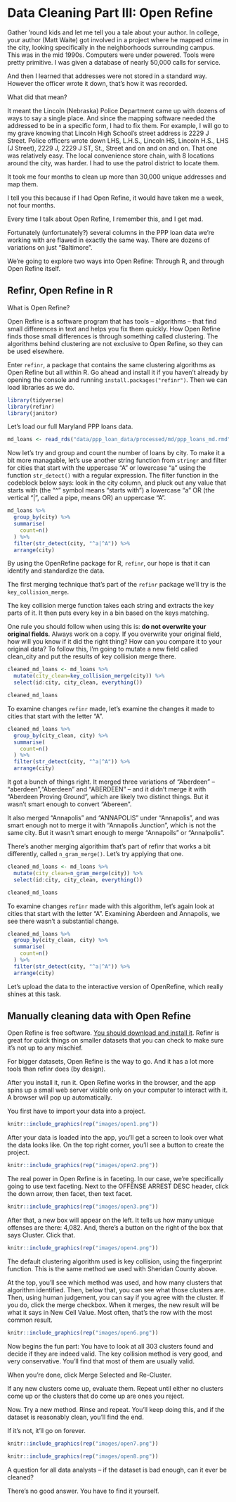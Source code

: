 # Data Cleaning Part III: Open Refine

Gather 'round kids and let me tell you a tale about your author. In college, your author (Matt Waite) got involved in a project where he mapped crime in the city, looking specifically in the neighborhoods surrounding campus. This was in the mid 1990s. Computers were under powered. Tools were pretty primitive. I was given a database of nearly 50,000 calls for service. 

And then I learned that addresses were not stored in a standard way. However the officer wrote it down, that's how it was recorded. 

What did that mean? 

It meant the Lincoln (Nebraska) Police Department came up with dozens of ways to say a single place. And since the mapping software needed the addressed to be in a specific form, I had to fix them. For example, I will go to my grave knowing that Lincoln High School's street address is 2229 J Street. Police officers wrote down LHS, L.H.S., Lincoln HS, Lincoln H.S., LHS (J Street), 2229 J, 2229 J ST, St., Street and on and on and on. That one was relatively easy. The local convenience store chain, with 8 locations around the city, was harder. I had to use the patrol district to locate them. 

It took me four months to clean up more than 30,000 unique addresses and map them. 

I tell you this because if I had Open Refine, it would have taken me a week, not four months. 

Every time I talk about Open Refine, I remember this, and I get mad. 

Fortunately (unfortunately?) several columns in the PPP loan data we're working with are flawed in exactly the same way. There are dozens of variations on just "Baltimore".    

We're going to explore two ways into Open Refine: Through R, and through Open Refine itself.

## Refinr, Open Refine in R

What is Open Refine? 

Open Refine is a software program that has tools -- algorithms -- that find small differences in text and helps you fix them quickly. How Open Refine finds those small differences is through something called clustering. The algorithms behind clustering are not exclusive to Open Refine, so they can be used elsewhere. 

Enter `refinr`, a package that contains the same clustering algorithms as Open Refine but all within R. Go ahead and install it if you haven't already by opening the console and running `install.packages("refinr")`. Then we can load libraries as we do.

```r
library(tidyverse)
library(refinr)
library(janitor)
```

Let's load our full Maryland PPP loans data. 

```r
md_loans <- read_rds("data/ppp_loan_data/processed/md/ppp_loans_md.rmd")
```

Now let's try and group and count the number of loans by city. To make it a bit more managable, let's use another string function from `stringr` and filter for cities that start with the uppercase "A" or lowercase "a" using the function `str_detect()` with a regular expression.  The filter function in the codeblock below says: look in the city column, and pluck out any value that starts with (the "^" symbol means "starts with") a lowercase "a" OR (the vertical "|", called a pipe, means OR) an uppercase "A".  

```r
md_loans %>% 
  group_by(city) %>% 
  summarise(
    count=n()
  ) %>%
  filter(str_detect(city, "^a|^A")) %>%
  arrange(city)
```

By using the OpenRefine package for R, `refinr`, our hope is that it can identify and standardize the data. 

The first merging technique that's part of the `refinr` package we'll try is the `key_collision_merge`. 

The key collision merge function takes each string and extracts the key parts of it. It then puts every key in a bin based on the keys matching. 

One rule you should follow when using this is: **do not overwrite your original fields**. Always work on a copy. If you overwrite your original field, how will you know if it did the right thing? How can you compare it to your original data? To follow this, I'm going to mutate a new field called clean_city and put the results of key collision merge there. 

```r
cleaned_md_loans <- md_loans %>% 
  mutate(city_clean=key_collision_merge(city)) %>%
  select(id:city, city_clean, everything())

cleaned_md_loans

```
To examine changes `refinr` made, let's examine the changes it made to cities that start with the letter "A". 

```r
cleaned_md_loans %>% 
  group_by(city_clean, city) %>% 
  summarise(
    count=n()
  ) %>%
  filter(str_detect(city, "^a|^A")) %>%
  arrange(city)
```
It got a bunch of things right.  It merged three variations of "Aberdeen" -- "aberdeen","Aberdeen" and "ABERDEEN" -- and it didn't merge it with "Aberdeen Proving Ground", which are likely two distinct things. But it wasn't smart enough to convert "Abereen". 

It also merged "Annapolis" and "ANNAPOLIS" under "Annapolis", and was smart enough not to merge it with "Annapolis Junction", which is not the same city. But it wasn't smart enough to merge "Annapoils" or "Annalpolis".

There's another merging algorithim that's part of refinr that works a bit differently, called `n_gram_merge()`.  Let's try applying that one. 

```r
cleaned_md_loans <- md_loans %>% 
  mutate(city_clean=n_gram_merge(city)) %>%
  select(id:city, city_clean, everything()) 

cleaned_md_loans

```

To examine changes `refinr` made with this algorithm, let's again look at cities that start with the letter "A". Examining Aberdeen and Annapolis, we see there wasn't a substantial change. 

```r
cleaned_md_loans %>% 
  group_by(city_clean, city) %>% 
  summarise(
    count=n()
  ) %>%
  filter(str_detect(city, "^a|^A")) %>%
  arrange(city)
```
Let's upload the data to the interactive version of OpenRefine, which really shines at this task. 

## Manually cleaning data with Open Refine

Open Refine is free software. [You should download and install it](https://openrefine.org/). Refinr is great for quick things on smaller datasets that you can check to make sure it's not up to any mischief. 

For bigger datasets, Open Refine is the way to go. And it has a lot more tools than refinr does (by design).

After you install it, run it. Open Refine works in the browser, and the app spins up a small web server visible only on your computer to interact with it. A browser will pop up automatically. 

You first have to import your data into a project. 

```r
knitr::include_graphics(rep("images/open1.png"))
```

After your data is loaded into the app, you'll get a screen to look over what the data looks like. On the top right corner, you'll see a button to create the project.

```r
knitr::include_graphics(rep("images/open2.png"))
```

The real power in Open Refine is in faceting. In our case, we're specifically going to use text faceting. Next to the OFFENSE ARREST DESC header, click the down arrow, then facet, then text facet.

```r
knitr::include_graphics(rep("images/open3.png"))
```

After that, a new box will appear on the left. It tells us how many unique offenses are there: 4,082. And, there's a button on the right of the box that says Cluster. Click that.

```r
knitr::include_graphics(rep("images/open4.png"))
```

The default clustering algorithm used is key collision, using the fingerprint function. This is the same method we used with Sheridan County above. 

At the top, you'll see which method was used, and how many clusters that algorithm identified. Then, below that, you can see what those clusters are. Then, using human judgement, you can say if you agree with the cluster. If you do, click the  merge checkbox. When it merges, the new result will be what it says  in New Cell Value. Most often, that's the row with the most common result. 

```r
knitr::include_graphics(rep("images/open6.png"))
```

Now begins the fun part: You have to look at all 303 clusters found and decide if they are indeed valid. The key collision method is very good, and very conservative. You'll find that most of them are usually valid.

When you're done, click Merge Selected and Re-Cluster.

If any new clusters come up, evaluate them. Repeat until either no clusters come up or the clusters that do come up are ones you reject.

Now. Try a new method. Rinse and repeat. You'll keep doing this, and if the dataset is reasonably clean, you'll find the end.

If it's not, it'll go on forever. 

```r
knitr::include_graphics(rep("images/open7.png"))
```
```r
knitr::include_graphics(rep("images/open8.png"))
```

A question for all data analysts -- if the dataset is bad enough, can it ever be cleaned?

There's no good answer. You have to find it yourself.
